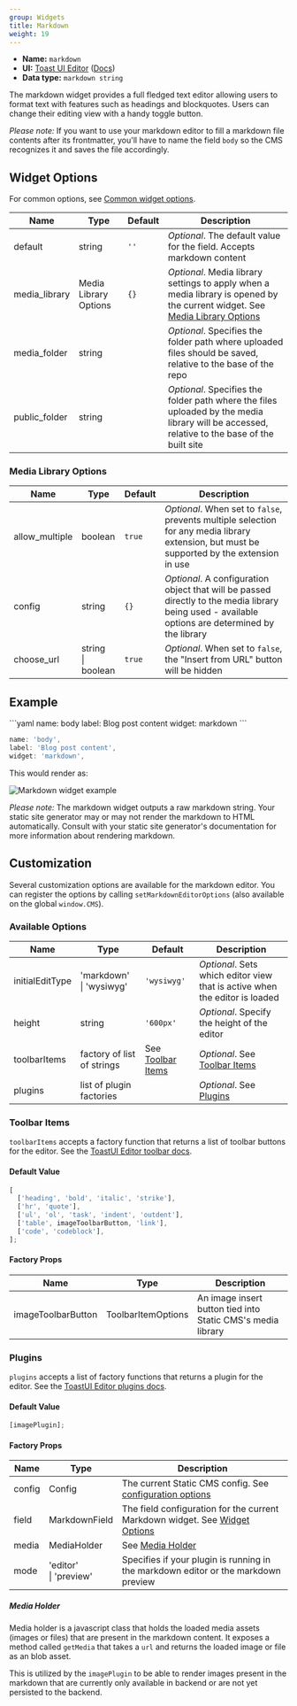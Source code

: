 ```yaml
---
group: Widgets
title: Markdown
weight: 19
---
```


- **Name:** `markdown`
- **UI:** [Toast UI Editor](https://ui.toast.com/tui-editor) ([Docs](https://nhn.github.io/tui.editor/latest/))
- **Data type:** `markdown string`

The markdown widget provides a full fledged text editor allowing users to format text with features such as headings and blockquotes. Users can change their editing view with a handy toggle button.

_Please note:_ If you want to use your markdown editor to fill a markdown file contents after its frontmatter, you'll have to name the field `body` so the CMS recognizes it and saves the file accordingly.

## Widget Options

For common options, see [Common widget options](/docs/widgets#common-widget-options).

| Name          | Type                  | Default | Description                                                                                                                                           |
| ------------- | --------------------- | ------- | ----------------------------------------------------------------------------------------------------------------------------------------------------- |
| default       | string                | `''`    | _Optional_. The default value for the field. Accepts markdown content                                                                                 |
| media_library | Media Library Options | `{}`    | _Optional_. Media library settings to apply when a media library is opened by the current widget. See [Media Library Options](#media-library-options) |
| media_folder  | string                |         | _Optional_. Specifies the folder path where uploaded files should be saved, relative to the base of the repo                                          |
| public_folder | string                |         | _Optional_. Specifies the folder path where the files uploaded by the media library will be accessed, relative to the base of the built site          |

### Media Library Options

| Name           | Type                   | Default | Description                                                                                                                                       |
| -------------- | ---------------------- | ------- | ------------------------------------------------------------------------------------------------------------------------------------------------- |
| allow_multiple | boolean                | `true`  | _Optional_. When set to `false`, prevents multiple selection for any media library extension, but must be supported by the extension in use       |
| config         | string                 | `{}`    | _Optional_. A configuration object that will be passed directly to the media library being used - available options are determined by the library |
| choose_url     | string<br />\| boolean | `true`  | _Optional_. When set to `false`, the "Insert from URL" button will be hidden                                                                      |

## Example

<CodeTabs>
```yaml
name: body
label: Blog post content
widget: markdown
```

```js
name: 'body',
label: 'Blog post content',
widget: 'markdown',
```

</CodeTabs>

This would render as:

![Markdown widget example](/img/widgets-markdown.webp)

_Please note:_ The markdown widget outputs a raw markdown string. Your static site generator may or may not render the markdown to HTML automatically. Consult with your static site generator's documentation for more information about rendering markdown.

## Customization

Several customization options are available for the markdown editor. You can register the options by calling `setMarkdownEditorOptions` (also available on the global `window.CMS`).

### Available Options

| Name            | Type                         | Default                             | Description                                                                 |
| --------------- | ---------------------------- | ----------------------------------- | --------------------------------------------------------------------------- |
| initialEditType | 'markdown'<br />\| 'wysiwyg' | `'wysiwyg'`                         | _Optional_. Sets which editor view that is active when the editor is loaded |
| height          | string                       | `'600px'`                           | _Optional_. Specify the height of the editor                                |
| toolbarItems    | factory of list of strings   | See [Toolbar Items](#toolbar-items) | _Optional_. See [Toolbar Items](#toolbar-items)                             |
| plugins         | list of plugin factories     |                                     | _Optional_. See [Plugins](#plugins)                                         |

### Toolbar Items

`toolbarItems` accepts a factory function that returns a list of toolbar buttons for the editor. See the [ToastUI Editor toolbar docs](https://github.com/nhn/tui.editor/blob/master/docs/en/toolbar.md).

#### Default Value

```js
[
  ['heading', 'bold', 'italic', 'strike'],
  ['hr', 'quote'],
  ['ul', 'ol', 'task', 'indent', 'outdent'],
  ['table', imageToolbarButton, 'link'],
  ['code', 'codeblock'],
];
```

#### Factory Props

| Name               | Type               | Description                                                 |
| ------------------ | ------------------ | ----------------------------------------------------------- |
| imageToolbarButton | ToolbarItemOptions | An image insert button tied into Static CMS's media library |

### Plugins

`plugins` accepts a list of factory functions that returns a plugin for the editor. See the [ToastUI Editor plugins docs](https://github.com/nhn/tui.editor/blob/master/docs/en/plugin.md).

#### Default Value

```js
[imagePlugin];
```

#### Factory Props

| Name   | Type                    | Description                                                                                    |
| ------ | ----------------------- | ---------------------------------------------------------------------------------------------- |
| config | Config                  | The current Static CMS config. See [configuration options](/docs/configuration-options)        |
| field  | MarkdownField           | The field configuration for the current Markdown widget. See [Widget Options](#widget-options) |
| media  | MediaHolder             | See [Media Holder](#media-holder)                                                              |
| mode   | 'editor'<br />\| 'preview' | Specifies if your plugin is running in the markdown editor or the markdown preview             |

##### Media Holder

Media holder is a javascript class that holds the loaded media assets (images or files) that are present in the markdown content. It exposes a method called `getMedia` that takes a `url` and returns the loaded image or file as an blob asset.

This is utilized by the `imagePlugin` to be able to render images present in the markdown that are currently only available in backend or are not yet persisted to the backend.
